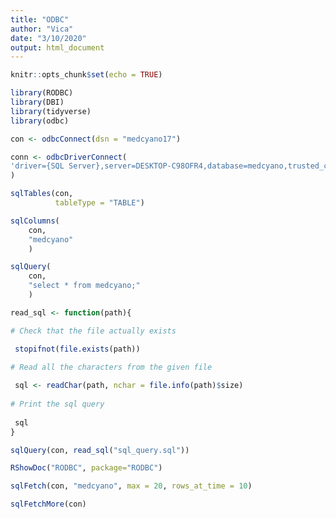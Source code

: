 ```yaml
---
title: "ODBC"
author: "Vica"
date: "3/10/2020"
output: html_document
---
```


```r
knitr::opts_chunk$set(echo = TRUE)
```

```r
library(RODBC)
library(DBI)
library(tidyverse)
library(odbc)

```

```r
con <- odbcConnect(dsn = "medcyano17")
```


```r
conn <- odbcDriverConnect(
'driver={SQL Server},server=DESKTOP-C98OFR4,database=medcyano,trusted_connection=true'
)
```


```r
sqlTables(con,
          tableType = "TABLE")
```
```r
sqlColumns(
    con,
    "medcyano"
    )
```
```r
sqlQuery(
    con, 
    "select * from medcyano;"
    )
```
```r
read_sql <- function(path){

# Check that the file actually exists

 stopifnot(file.exists(path))

# Read all the characters from the given file 
 
 sql <- readChar(path, nchar = file.info(path)$size)
 
# Print the sql query
 
 sql
}
```


```r
sqlQuery(con, read_sql("sql_query.sql"))
```
```r
RShowDoc("RODBC", package="RODBC")
```


```r
sqlFetch(con, "medcyano", max = 20, rows_at_time = 10)
```
```r
sqlFetchMore(con)
```

